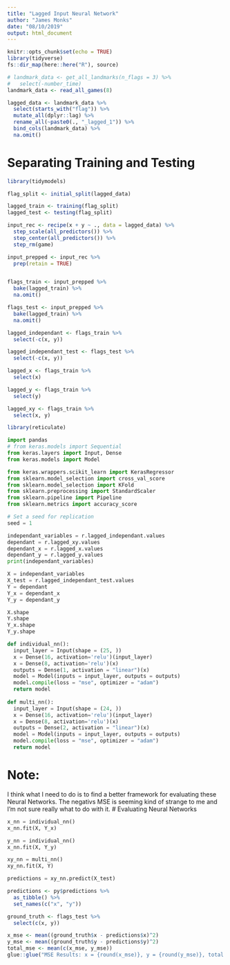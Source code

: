 ```yaml
---
title: "Lagged Input Neural Network"
author: "James Monks"
date: "08/10/2019"
output: html_document
---
```


```r
knitr::opts_chunk$set(echo = TRUE)
library(tidyverse)
fs::dir_map(here::here("R"), source)
```

```r
# landmark_data <- get_all_landmarks(n_flags = 3) %>% 
#   select(-number_time)
landmark_data <- read_all_games(8)
```


```r
lagged_data <- landmark_data %>% 
  select(starts_with("flag")) %>% 
  mutate_all(dplyr::lag) %>% 
  rename_all(~paste0(., "_lagged_1")) %>% 
  bind_cols(landmark_data) %>% 
  na.omit()
```

# Separating Training and Testing

```r
library(tidymodels)

flag_split <- initial_split(lagged_data)

lagged_train <- training(flag_split)
lagged_test <- testing(flag_split)

input_rec <- recipe(x + y ~ ., data = lagged_data) %>% 
  step_scale(all_predictors()) %>% 
  step_center(all_predictors()) %>% 
  step_rm(game)

input_prepped <- input_rec %>% 
  prep(retain = TRUE)


flags_train <- input_prepped %>% 
  bake(lagged_train) %>% 
  na.omit()

flags_test <- input_prepped %>% 
  bake(lagged_train) %>% 
  na.omit()
```


```r
lagged_independant <- flags_train %>% 
  select(-c(x, y)) 

lagged_independant_test <- flags_test %>% 
  select(-c(x, y))

lagged_x <- flags_train %>% 
  select(x)

lagged_y <- flags_train %>% 
  select(y)

lagged_xy <- flags_train %>% 
  select(x, y)
```



```r
library(reticulate)
```



```python
import pandas
# from keras.models import Sequential
from keras.layers import Input, Dense
from keras.models import Model

from keras.wrappers.scikit_learn import KerasRegressor
from sklearn.model_selection import cross_val_score
from sklearn.model_selection import KFold
from sklearn.preprocessing import StandardScaler
from sklearn.pipeline import Pipeline
from sklearn.metrics import accuracy_score

# Set a seed for replication
seed = 1
```


```python
independant_variables = r.lagged_independant.values
dependant = r.lagged_xy.values
dependant_x = r.lagged_x.values
dependant_y = r.lagged_y.values
print(independant_variables)

X = independant_variables
X_test = r.lagged_independant_test.values
Y = dependant
Y_x = dependant_x
Y_y = dependant_y

```

```python
X.shape
Y.shape
Y_x.shape
Y_y.shape
```



```python
def individual_nn():
  input_layer = Input(shape = (25, ))
  x = Dense(16, activation='relu')(input_layer)
  x = Dense(8, activation='relu')(x)
  outputs = Dense(1, activation = "linear")(x)
  model = Model(inputs = input_layer, outputs = outputs)
  model.compile(loss = "mse", optimizer = "adam")
  return model
  
def multi_nn():
  input_layer = Input(shape = (24, ))
  x = Dense(16, activation='relu')(input_layer)
  x = Dense(8, activation='relu')(x)
  outputs = Dense(2, activation = "linear")(x)
  model = Model(inputs = input_layer, outputs = outputs)
  model.compile(loss = "mse", optimizer = "adam")
  return model
```

# Note: 
I think what I need to do is to find a better framework for evaluating these Neural Networks. The negativs MSE is seeming kind of strange to me and I'm not sure really what to do with it. 
# Evaluating Neural Networks

```python
x_nn = individual_nn()
x_nn.fit(X, Y_x)
```

```python
y_nn = individual_nn()
x_nn.fit(X, Y_y)
```

```python
xy_nn = multi_nn()
xy_nn.fit(X, Y)
```



```python
predictions = xy_nn.predict(X_test)
```


```r
predictions <- py$predictions %>% 
  as_tibble() %>% 
  set_names(c("x", "y"))

ground_truth <- flags_test %>% 
  select(c(x, y))

x_mse <- mean((ground_truth$x - predictions$x)^2)
y_mse <- mean((ground_truth$y - predictions$y)^2)
total_mse <- mean(c(x_mse, y_mse))
glue::glue("MSE Results: x = {round(x_mse)}, y = {round(y_mse)}, total = {round(total_mse)}")
```























<!-- # Simultaneous Co-ord Output -->



<!-- ```{python} -->
<!-- estimator = KerasRegressor(build_fn=multi_nn, nb_epoch=1000, batch_size=100, verbose=False) -->
<!-- kfold = KFold(n_splits=3, random_state=seed) -->
<!-- results = cross_val_score(estimator, X, Y, cv=kfold) -->
<!-- print("Results: %.2f (%.2f) MSE" % (results.mean(), results.std())) -->

<!-- estimator.fit(X, Y) -->
<!-- prediction = estimator.predict(X) -->
<!-- ``` -->

<!-- # Independant Co-ord Output -->

<!-- ```{python} -->
<!-- estimator = KerasRegressor(build_fn=individual_nn, nb_epoch=1000, batch_size=100, verbose=False) -->
<!-- kfold = KFold(n_splits=3, random_state=seed) -->
<!-- results = cross_val_score(estimator, X, Y_x, cv=kfold) -->
<!-- print("Results: %.2f (%.2f) MSE" % (results.mean(), results.std())) -->

<!-- estimator.fit(X, Y_x) -->
<!-- prediction = estimator.predict(X) -->
<!-- ``` -->

<!-- ```{python} -->
<!-- estimator = KerasRegressor(build_fn=individual_nn, nb_epoch=1000, batch_size=100, verbose=False) -->
<!-- kfold = KFold(n_splits=3, random_state=seed) -->
<!-- results = cross_val_score(estimator, X, Y_y, cv=kfold) -->
<!-- print("Results: %.2f (%.2f) MSE" % (results.mean(), results.std())) -->

<!-- estimator.fit(X, Y_y) -->
<!-- prediction = estimator.predict(X) -->
<!-- ``` -->


<!-- # Notes on Individual vs Combined -->

<!-- It seems that the individual neural network predicting for the y variable is the most accurate. This is followed by the combined output and finally the x output. This may be because the y value has a much smaller range for predictions, and therefore there is a much smaller scope for errors. This means that the combined prediction may actually be a near perfect combination of the two individual inputs, as the mean of these results would pull the error of the x down and the error of the y up. -->

<!-- **The input data needs to be scaled and standardised.** -->

<!-- ```{r} -->
<!-- library(tidymodels) -->
<!-- ``` -->


<!-- ```{r} -->
<!-- nn_recipe <- lagged_data %>%  -->
<!--   recipe() %>%  -->
<!--   update_role(starts_with("flag"), new_role = "predictor") %>%  -->
<!--   update_role(x, y, new_role = "outcome") %>%  -->
<!--   step_center(everything()) %>%  -->
<!--   step_scale(everything()) -->

<!-- processed_data <- nn_recipe %>%  -->
<!--   prep() %>%  -->
<!--   juice() -->

<!-- lagged_independant <- processed_data %>%  -->
<!--   select(-c(x, y))  -->


<!-- lagged_x <- processed_data %>%  -->
<!--   select(x) -->

<!-- lagged_y <- processed_data %>%  -->
<!--   select(y) -->

<!-- lagged_xy <- processed_data %>%  -->
<!--   select(x, y) -->
<!-- ``` -->